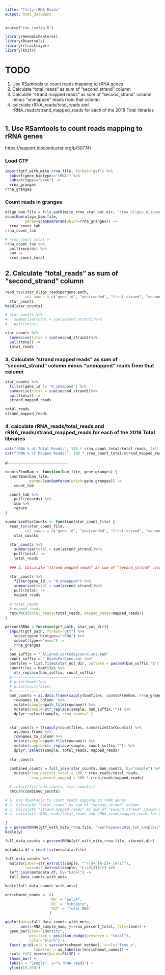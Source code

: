 ```yaml
---
title: "Tally rRNA Reads"
output: html_document
---
```



```r
source("run_config.R")

library(GenomicFeatures)
library(Rsamtools)
library(rtracklayer)
library(knitr)
```


# TODO
1. Use RSamtools to count reads mapping to rRNA genes
2. Calculate "total_reads" as sum of "second_strand" column
3. Calculate "strand mapped reads" as sum of "second_strand" column minus "unmapped" reads from that column
4. calculate rRNA_reads/total_reads and rRNA_reads/strand_mapped_reads for each of the 2018 Total libraries

# 

## 1. Use RSamtools to count reads mapping to rRNA genes
https://support.bioconductor.org/p/50774/

### Load GTF
```r
import(gtf_with_mito_rrna.file, format="gtf") %>%
  subset(gene_biotype=="rRNA") %>%
  subset(type=="exon") ->
  rrna_granges
rrna_granges
```




### Count reads in granges
```r
oligo_bam.file = file.path(mito_rrna_star_out.dir, "rrna_oligos_Aligned.sortedByCoord.out.bam")
countBam(oligo_bam.file,
         param=ScanBamParam(which=rrna_granges)) ->
  rrna_count_tab
rrna_count_tab

# rrna_count_total = 
rrna_count_tab %>%
  pull(records) %>%
  sum ->
  rrna_count_total
```


## 2. Calculate "total_reads" as sum of "second_strand" column

```r
read_tsv(star_oligo_readspergene.path, 
         col_names = c("gene_id", "unstranded", "first_strand", "second_strand")) ->
  star_counts
head(star_counts)

# star_counts %>%
#   summarise(total = sum(second_strand))%>%
#   pull(total)
```

```r
star_counts %>%
  summarise(total = sum(second_strand))%>%
  pull(total) ->
  total_reads
```

### 3. Calculate "strand mapped reads" as sum of "second_strand" column minus "unmapped" reads from that column

```r
star_counts %>%
  filter(gene_id != "N_unmapped") %>%
  summarise(total = sum(second_strand))%>%
  pull(total) ->
  strand_mapped_reads

total_reads
strand_mapped_reads
```

### 4. calculate rRNA_reads/total_reads and rRNA_reads/strand_mapped_reads for each of the 2018 Total libraries
```r
cat("rRNA % of Total Reads:", 100 * rrna_count_total/total_reads, fill = TRUE)
cat("rRNA % of Mapped Reads:", 100 * rrna_count_total/strand_mapped_reads, fill = TRUE)

```

#------------------------------------------

```r
countsFromBam <- function(bam_file, gene_granges) {
  countBam(bam_file,
           param=ScanBamParam(which=gene_granges)) ->
    count_tab

  count_tab %>%
    pull(records) %>%
    sum %>%
    return
}

summarizeStarCounts <- function(star_count_file) {
  read_tsv(star_count_file, 
         col_names = c("gene_id", "unstranded", "first_strand", "second_strand")) ->
    star_counts
  
  star_counts %>%
    summarise(total = sum(second_strand))%>%
    pull(total) ->
    total_reads
  
  ### 3. Calculate "strand mapped reads" as sum of "second_strand" column minus "unmapped" reads from that column
  
  star_counts %>%
    filter(gene_id != "N_unmapped") %>%
    summarise(total = sum(second_strand))%>%
    pull(total) ->
    mapped_reads
  
  # total_reads
  # mapped_reads
  return(c(total_reads=total_reads, mapped_reads=mapped_reads))
}

percentRRNA = function(gtf_path, star_out_dir){
  import(gtf_path, format="gtf") %>%
    subset(gene_biotype=="rRNA") %>%
    subset(type=="exon") ->
    rrna_granges
  #-------------------------------------
  bam_suffix = "_Aligned.sortedByCoord.out.bam"
  count_suffix = "_ReadsPerGene.out.tab"
  bamfiles = list.files(star_out_dir, pattern = paste0(bam_suffix,"$"), full.names = TRUE)
  countfiles = bamfiles %>%
    str_replace(bam_suffix, count_suffix)
  #-------------------------------------
  # print(bamfiles)
  # print(countfiles)
  #-------------------------------------
  bam_counts = as.data.frame(sapply(bamfiles, countsFromBam, rrna_granges)) %>%
    rownames_to_column  %>%
    mutate(sample=path_file(rowname)) %>%
    mutate(sample=str_replace(sample, bam_suffix,"")) %>%
    dplyr::select(sample, rrna_reads=2 )

  
  star_counts = t(sapply(countfiles, summarizeStarCounts)) %>%
    as.data.frame %>%
    rownames_to_column %>%
    mutate(sample=path_file(rowname)) %>%
    mutate(sample=str_replace(sample, count_suffix,"")) %>%
    dplyr::select(sample, total_reads, mapped_reads)
  
  star_counts
  
  combined_counts = full_join(star_counts, bam_counts, by="sample") %>%
    mutate(rrna_percent_total = 100 * rrna_reads/total_reads,
           rrna_percent_mapped = 100 * rrna_reads/mapped_reads)

  # return(list(bam_counts, star_counts))
  return(combined_counts)

# 1. Use RSamtools to count reads mapping to rRNA genes
# 2. Calculate "total_reads" as sum of "second_strand" column
# 3. Calculate "strand mapped reads" as sum of "second_strand" column minus "unmapped" reads from that column
# 4. calculate rRNA_reads/total_reads and rRNA_reads/mapped_reads for each of the 2018 Total libraries

}
y = percentRRNA(gtf_with_mito_rrna.file, "/workspace/2018_tot_samples/tmp_star_out")
kable(y)
```



```r
full_data_counts = percentRRNA(gtf_with_mito_rrna.file, starout.dir)
```


```r
metadata.df = read_tsv(metadata.file)

full_data_counts %>%
  mutate(Label=str_extract(sample, "^\\d+_[A-Z]+_[A-Z]"), 
         lane=str_extract(sample, "L\\d{3}$")) %>%
  left_join(metadata.df, by="Label") ->
  full_data_counts_with_meta

kable(full_data_counts_with_meta)
```

```r
enrichment_names <- c(
                    `MA` = "polyA",
                    `RZ` = "RiboZero",
                    `TOT` = "Total RNA"
                    )

ggplot(data=full_data_counts_with_meta, 
       aes(x=RNA_sample_num, y=rrna_percent_total, fill=lane)) +
  geom_bar(stat="identity", 
           position = position_dodge(preserve = "total"),
           color="black") +
  facet_grid(cols = vars(enrichment_method), scale="free_x",
             labeller = as_labeller(enrichment_names)) +
  scale_fill_brewer(guide=FALSE) +
  theme_bw() +
  labs(x = "Sample", y="% rRNA reads") +
  ylim(c(0,100))

```


